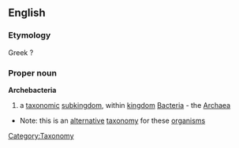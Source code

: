 ==English==
===Etymology===
Greek ?
===Proper noun===
{{wikipedia}}
'''Archebacteria'''
#a [[taxonomic]] [[subkingdom]], within [[kingdom]] [[Bacteria]] - the [[Archaea]]
{{wikispecies}}
*Note: this is an [[alternative]] [[taxonomy]] for these [[organism]]s
[[Category:Taxonomy]]